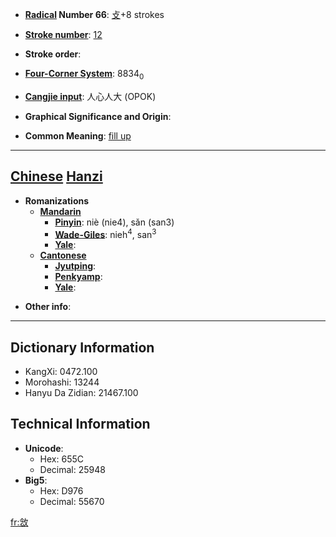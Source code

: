 * '''[[Wiktionary:Chinese radical index| Radical]] Number 66''': [[Wiktionary:Chinese radical index 攴|攴]]+8 strokes

* '''[[Wiktionary:Chinese total strokes index|Stroke number]]''': [[Wiktionary:Chinese total strokes index 12|12]]

* '''Stroke order''': 

* '''[[Wiktionary:Chinese four corner index|Four-Corner System]]''': 8834<sub>0</sub>

* '''[[Wiktionary:Chinese Cangjie index|Cangjie input]]''': 人心人大 (OPOK)

* '''Graphical Significance and Origin''': 

* '''Common Meaning''': [[fill up]]

----

== [[Chinese]] [[Hanzi]] ==

* '''Romanizations'''
** '''[[Mandarin]]'''
*** '''[[Pinyin]]''': niè (nie4), sǎn (san3)
*** '''[[Wade-Giles]]''': nieh<sup>4</sup>, san<sup>3</sup>
*** '''[[Yale]]''': 
** '''[[Cantonese]]'''
*** '''[[Jyutping]]''':
*** '''[[Penkyamp]]''': 
*** '''[[Yale]]''': 

* '''Other info''': 

----

== Dictionary Information ==

* KangXi: 0472.100
* Morohashi: 13244
* Hanyu Da Zidian: 21467.100

== Technical Information ==

* '''Unicode''':
** Hex: 655C
** Decimal: 25948
* '''Big5''':
** Hex: D976
** Decimal: 55670

[[fr:敜]]